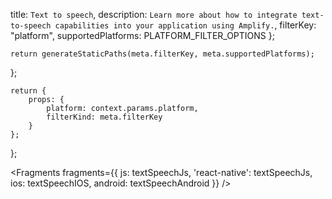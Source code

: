   title: `Text to speech`,
  description: `Learn more about how to integrate text-to-speech capabilities into your application using Amplify.`,
  filterKey: "platform",
  supportedPlatforms: PLATFORM_FILTER_OPTIONS
};
      


    return generateStaticPaths(meta.filterKey, meta.supportedPlatforms);
};

    return {
        props: {
            platform: context.params.platform,
            filterKind: meta.filterKey
        }
    };
};


<Fragments
  fragments={{
    js: textSpeechJs,
    'react-native': textSpeechJs,
    ios: textSpeechIOS,
    android: textSpeechAndroid
  }}
/>
